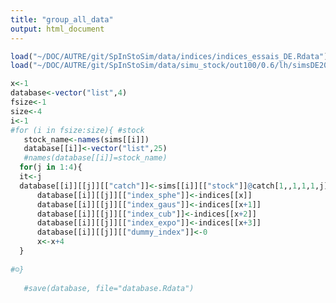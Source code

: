 ```yaml
---
title: "group_all_data"
output: html_document
---
```

```r
load("~/DOC/AUTRE/git/SpInStoSim/data/indices/indices_essais_DE.Rdata")
load("~/DOC/AUTRE/git/SpInStoSim/data/simu_stock/out100/0.6/lh/simsDE202010091026.RData")
```

```r
x<-1
database<-vector("list",4)
fsize<-1
size<-4
i<-1
#for (i in fsize:size){ #stock
   stock_name<-names(sims[[i]])
   database[[i]]<-vector("list",25)
   #names(database[[i]]=stock_name)
  for(j in 1:4){
  it<-j
  database[[i]][[j]][["catch"]]<-sims[[i]][["stock"]]@catch[1,,1,1,1,j]
      database[[i]][[j]][["index_sphe"]]<-indices[[x]]
      database[[i]][[j]][["index_gaus"]]<-indices[[x+1]]
      database[[i]][[j]][["index_cub"]]<-indices[[x+2]]
      database[[i]][[j]][["index_expo"]]<-indices[[x+3]]
      database[[i]][[j]][["dummy_index"]]<-0
      x<-x+4
  }
  
#☺}
   
   #save(database, file="database.Rdata")
```

